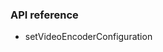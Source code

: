 <PlatformWrapper platform="react-native">

### API reference

- <Link to="{{global.API_REF_RN_ROOT}}/class_irtcengine.html#api_irtcengine_setvideoencoderconfiguration">setVideoEncoderConfiguration</Link>


</PlatformWrapper>